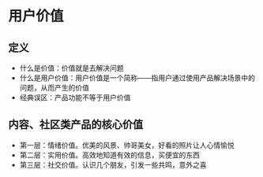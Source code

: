 # 用户价值

## 定义

- 什么是价值：价值就是去解决问题
- 什么是用户价值：用户价值是一个简称——指用户通过使用产品解决场景中的问题，从而产生的价值
- 经典误区：产品功能不等于用户价值

## 内容、社区类产品的核心价值

- 第一层：情绪价值。优美的风景、帅哥美女，好看的照片让人心情愉悦
- 第二层：实用价值。高效地知道有效的信息，买便宜的东西
- 第三层：社交价值。认识几个朋友，引发一些共鸣，意外之喜